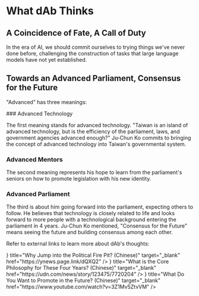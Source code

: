 
# What dAb Thinks

## A Coincidence of Fate, A Call of Duty

In the era of AI, we should commit ourselves to trying things we've never done before, challenging the construction of tasks that large language models have not yet established.

## Towards an Advanced Parliament, Consensus for the Future

"Advanced" has three meanings:

<Steps>
### Advanced Technology

The first meaning stands for advanced technology. "Taiwan is an island of advanced technology, but is the efficiency of the parliament, laws, and government agencies advanced enough?" Ju-Chun Ko commits to bringing the concept of advanced technology into Taiwan's governmental system.

### Advanced Mentors

The second meaning represents his hope to learn from the parliament's seniors on how to promote legislation with his new identity.

### Advanced Parliament

The third is about him going forward into the parliament, expecting others to follow. He believes that technology is closely related to life and looks forward to more people with a technological background entering the parliament in 4 years. Ju-Chun Ko mentioned, "Consensus for the Future" means seeing the future and building consensus among each other.

</Steps>

Refer to external links to learn more about dAb's thoughts:

<Cards>
  <Card
    icon={<ExternalLink />}
    title="Why Jump into the Political Fire Pit? (Chinese)"
    target="_blank"
    href="https://ynews.page.link/dQXQ2"
  />
  <Card
    icon={<ExternalLink />}
    title="What is the Core Philosophy for These Four Years? (Chinese)"
    target="_blank"
    href="https://udn.com/news/story/123475/7720204"
  />
  <Card
    icon={<ExternalLink />}
    title="What Do You Want to Promote in the Future? (Chinese)"
    target="_blank"
    href="https://www.youtube.com/watch?v=3Z1Mv5ZtvVM"
  />
</Cards>
